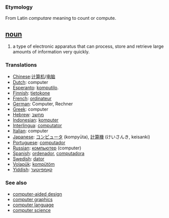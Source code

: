=== Etymology ===
From Latin ''computare'' meaning to count or compute.

== [[noun]] ==
#a type of electronic apparatus that can process, store and retrieve large amounts of information very quickly.

===Translations===
*[[Chinese]]:[[计算机]]/[[电脑]]
*[[Dutch]]: computer
*[[Esperanto]]: [[komputilo]].
*[[Finnish]]: [[tietokone]]
*[[French]]: [[ordinateur]]
*[[German]]: Computer, Rechner
*[[Greek]]: computer
*[[Hebrew]]: [[מחשב]]
*[[Indonesian]]: [[komputer]]
*[[Interlingua]]: [[computator]]
*[[Italian]]: computer
*[[Japanese]]: [[コンピュータ]] (kompyūta), [[計算機]] (けいさんき, keisanki)
*[[Portuguese]]: [[computador]]
*[[Russian]]: [[компьютер]] (computer)
*[[Spanish]]: [[ordenador]], [[computadora]]
*[[Swedish]]: [[dator]]
*[[Volapük]]: [[kompütöm]]
*[[Yiddish]]: [[קאָמפּיוטער]]

=== See also ===
*[[computer-aided design]]
*[[computer graphics]]
*[[computer language]]
*[[computer science]]